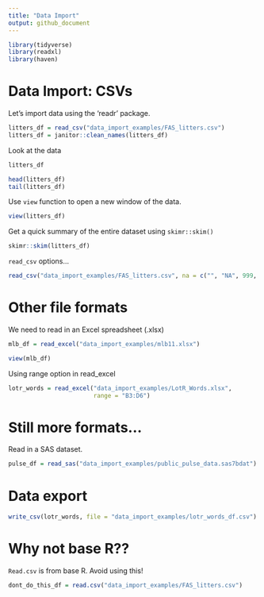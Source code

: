 ```yaml
---
title: "Data Import"
output: github_document
---
```


```r
library(tidyverse)
library(readxl)
library(haven)
```
# Data Import: CSVs

Let's import data using the 'readr' package.

```r
litters_df = read_csv("data_import_examples/FAS_litters.csv")
litters_df = janitor::clean_names(litters_df)

```

Look at the data

```r
litters_df

head(litters_df)
tail(litters_df)

```

Use `view` function to open a new window of the data.
```r
view(litters_df)
```

Get a quick summary of the entire dataset using `skimr::skim()`
```r
skimr::skim(litters_df)
```

`read_csv` options...
```r
read_csv("data_import_examples/FAS_litters.csv", na = c("", "NA", 999, 88, skip = 2))

```


# Other file formats

We need to read in an Excel spreadsheet (.xlsx) 
```r
mlb_df = read_excel("data_import_examples/mlb11.xlsx")
```

```r
view(mlb_df)
```

Using range option in read_excel
```r
lotr_words = read_excel("data_import_examples/LotR_Words.xlsx", 
                        range = "B3:D6")

```


# Still more formats...

Read in a SAS dataset.
```r
pulse_df = read_sas("data_import_examples/public_pulse_data.sas7bdat")
```

# Data export
```r
write_csv(lotr_words, file = "data_import_examples/lotr_words_df.csv")
```

# Why not base R??

`Read.csv` is from base R. Avoid using this!

```r
dont_do_this_df = read.csv("data_import_examples/FAS_litters.csv")
```

